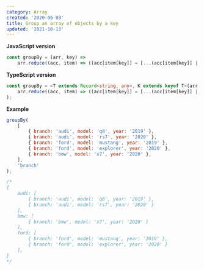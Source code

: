 ```yaml
---
category: Array
created: '2020-06-03'
title: Group an array of objects by a key
updated: '2021-10-13'
---
```


**JavaScript version**

```js groupBy.js
const groupBy = (arr, key) =>
    arr.reduce((acc, item) => ((acc[item[key]] = [...(acc[item[key]] || []), item]), acc), {});
```

**TypeScript version**

```ts groupBy.ts
const groupBy = <T extends Record<string, any>, K extends keyof T>(arr: T[], key: K): Record<string, T[]> => (
    arr.reduce((acc, item) => ((acc[item[key]] = [...(acc[item[key]] || []), item]), acc), {} as Record<string, T[]>)
);
```

**Example**

```js example.js
groupBy(
    [
        { branch: 'audi', model: 'q8', year: '2019' },
        { branch: 'audi', model: 'rs7', year: '2020' },
        { branch: 'ford', model: 'mustang', year: '2019' },
        { branch: 'ford', model: 'explorer', year: '2020' },
        { branch: 'bmw', model: 'x7', year: '2020' },
    ],
    'branch'
);

/*
{
    audi: [
        { branch: 'audi', model: 'q8', year: '2019' },
        { branch: 'audi', model: 'rs7', year: '2020' }
    ],
    bmw: [
        { branch: 'bmw', model: 'x7', year: '2020' }
    ],
    ford: [
        { branch: 'ford', model: 'mustang', year: '2019' },
        { branch: 'ford', model: 'explorer', year: '2020' }
    ],
}
*/
```
